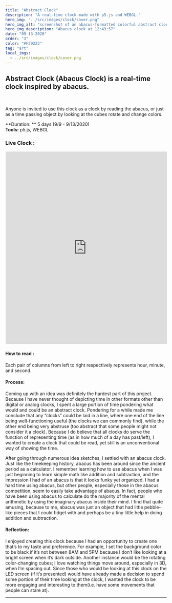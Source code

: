 ```yaml
---
title: "Abstract Clock"
description: "A real-time clock made with p5.js and WEBGL."
hero_img: "../src/images/clock/cover.png"
hero_img_alt: "screenshot of an abacus-formatted colorful abstract clock with rotating cubes representing each beads."
hero_img_description: "Abacus clock at 12:43:57"
date: "09-13-2020"
order: "3"
color: "#F39222"
tag: "art"
local_imgs:
  - ../src/images/clock/cover.png
---
```


## Abstract Clock (Abacus Clock) is a real-time clock inspired by abacus. ##

<br/>

Anyone is invited to use this clock as a clock by reading the abacus, or just as a time passing object by looking at the cubes rotate and change colors. 

**Duration: ** 5 days (9/9 - 9/13/2020) <br/>
**Tools:** p5.js, WEBGL <br/>


### Live Clock : ###

<iframe src="https://preview.p5js.org/kitetale/embed/dzqarBtwy" style="width:800px;height:600px;max-width:100%;border: 1px solid rgba(0, 0, 0, 0);"></iframe>

<br/>



#### How to read : ####
Each pair of columns from left to right respectively represents hour, minute, and second.


#### Process:  ####
Coming up with an idea was definitely the hardest part of this project. Because I have never thought of depicting time in other formats other than digital or analog clocks, I spent a large portion of time pondering what would and could be an abstract clock. Pondering for a while made me conclude that any “clocks” could be laid in a line, where one end of the line being well-functioning useful (the clocks we can commonly find), while the other end being very abstruse (too abstract that some people might not consider it a clock). Because I do believe that all clocks do serve the function of representing time (as in how much of a day has past/left), I wanted to create a clock that could be read, yet still is an unconventional way of showing the time.

After going through numerous idea sketches, I settled with an abacus clock. Just like the timekeeping history, abacus has been around since the ancient period as a calculator. I remember learning how to use abacus when I was just beginning to learn simple math like addition and subtraction, and the impression I had of an abacus is that it looks funky yet organized. I had a hard time using abacus, but other people, especially those in the abacus competition, seem to easily take advantage of abacus. In fact, people who have been using abacus to calculate do the majority of the mental arithmetic by using the imaginary abacus inside their mind. I find that quite amusing, because to me, abacus was just an object that had little pebble-like pieces that I could fidget with and perhaps be a tiny little help in doing addition and subtraction.

#### Reflection: ####
I enjoyed creating this clock because I had an opportunity to create one that’s to my taste and preference. For example, I set the background color to be black if it’s not between 8AM and 5PM because I don’t like looking at a bright screen when it’s dark outside. Another instance would be the rotating color-changing cubes; I love watching things move around, especially in 3D, when I’m spacing out. Since those who would be looking at this clock on the LED screen (if it’s presented) would have already made a decision to spend some portion of their time looking at the clock, I wanted the clock to be more engaging and interesting to them(i.e. have some movements that people can stare at).


---